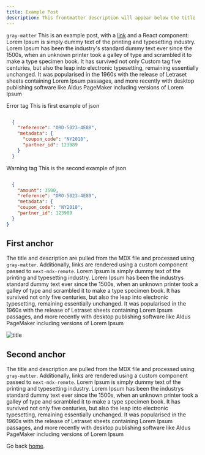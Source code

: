 ```yaml
---
title: Example Post
description: This frontmatter description will appear below the title
---
```


```gray-matter``` This is an example post, with a [link](https://nextjs.org) and a React component:
Lorem Ipsum is simply dummy text of the printing and typesetting industry.
Lorem Ipsum has been the industry's standard dummy text ever since the 1500s,
when an unknown printer took a galley of type and scrambled it to make a type specimen book.
It has survived not only <Tag type="success">Custom tag</Tag> five centuries, but also the leap into electronic typesetting,
remaining essentially unchanged. It was popularised in the 1960s with the release of Letraset
sheets containing Lorem Ipsum passages, and more recently with desktop publishing software like
Aldus PageMaker including versions of Lorem Ipsum

<tabs>
<tab title="First code example">

<Tag type="error">Error tag</Tag> This is first example of json

```json

  {
    "reference": "ORD-5023-4E88",
    "metadata": {
      "coupon_code": "NY2018",
      "partner_id": 123989
    }
  }
```

</tab>
<tab title="Second code example">

<Tag type="warning">Warning tag</Tag> This is the second example of json

```json

  {
    "amount": 3500,
    "reference": "ORD-5023-4E89",
    "metadata": {
    "coupon_code": "NY2018",
    "partner_id": 123989
  }
}
```

</tab>
</tabs>

## First anchor

The title and description are pulled from the MDX file and processed using `gray-matter`.
Additionally, links are rendered using a custom component passed to `next-mdx-remote`.
Lorem Ipsum is simply dummy text of the printing and typesetting industry.
Lorem Ipsum has been the industrys standard dummy text ever since the 1500s,
when an unknown printer took a galley of type and scrambled it to make a type specimen book.
It has survived not only five centuries, but also the leap into electronic typesetting,
remaining essentially unchanged. It was popularised in the 1960s with the release of Letraset
sheets containing Lorem Ipsum passages, and more recently with desktop publishing software like
Aldus PageMaker including versions of Lorem Ipsum

![title](https://images.ctfassets.net/hrltx12pl8hq/7yQR5uJhwEkRfjwMFJ7bUK/dc52a0913e8ff8b5c276177890eb0129/offset_comp_772626-opt.jpg?fit=fill&w=800&h=300)

## Second anchor

The title and description are pulled from the MDX file and processed using `gray-matter`.
Additionally, links are rendered using a custom component passed to `next-mdx-remote`.
Lorem Ipsum is simply dummy text of the printing and typesetting industry.
Lorem Ipsum has been the industrys standard dummy text ever since the 1500s,
when an unknown printer took a galley of type and scrambled it to make a type specimen book.
It has survived not only five centuries, but also the leap into electronic typesetting,
remaining essentially unchanged. It was popularised in the 1960s with the release of Letraset
sheets containing Lorem Ipsum passages, and more recently with desktop publishing software like
Aldus PageMaker including versions of Lorem Ipsum

Go back [home](/).
```
````
